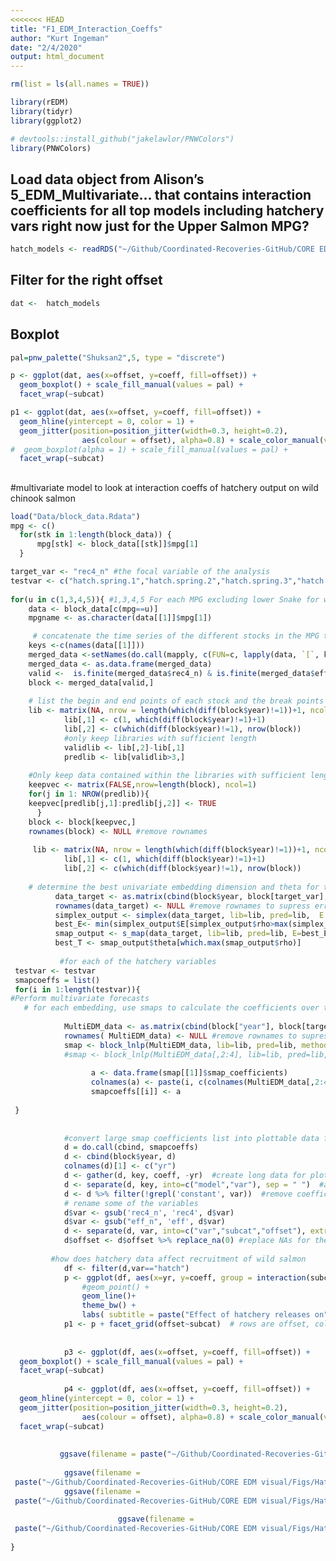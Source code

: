 ```yaml
---
<<<<<<< HEAD
title: "F1_EDM_Interaction_Coeffs"
author: "Kurt Ingeman"
date: "2/4/2020"
output: html_document
---
```


```r
rm(list = ls(all.names = TRUE)) 

library(rEDM)
library(tidyr)
library(ggplot2)
```

```r
# devtools::install_github("jakelawlor/PNWColors")
library(PNWColors)
```


## Load data object from Alison's 5_EDM_Multivariate... that contains interaction coefficients for all top models including hatchery vars right now just for the Upper Salmon MPG?
```r
hatch_models <- readRDS("~/Github/Coordinated-Recoveries-GitHub/CORE EDM visual/Data/hatch_models.rds")
```


## Filter for the right offset
```r
dat <-  hatch_models 
```


## Boxplot 

```r

pal=pnw_palette("Shuksan2",5, type = "discrete")

p <- ggplot(dat, aes(x=offset, y=coeff, fill=offset)) + 
  geom_boxplot() + scale_fill_manual(values = pal) + 
  facet_wrap(~subcat)

p1 <- ggplot(dat, aes(x=offset, y=coeff, fill=offset)) + 
  geom_hline(yintercept = 0, color = 1) +
  geom_jitter(position=position_jitter(width=0.3, height=0.2), 
                aes(colour = offset), alpha=0.8) + scale_color_manual(values = pal) +
#  geom_boxplot(alpha = 1) + scale_fill_manual(values = pal) + 
  facet_wrap(~subcat)

```

##


#multivariate model to look at interaction coeffs of hatchery output on wild chinook salmon

```R
load("Data/block_data.Rdata")  
mpg <- c() 
  for(stk in 1:length(block_data)) { 
      mpg[stk] <- block_data[[stk]]$mpg[1]
  } 

target_var <- "rec4_n" #the focal variable of the analysis
testvar <- c("hatch.spring.1","hatch.spring.2","hatch.spring.3","hatch.spring.4","hatch.spring.5","hatch.summer.1","hatch.summer.2","hatch.summer.3","hatch.summer.4","hatch.summer.5","hatch.total.1","hatch.total.2","hatch.total.3","hatch.total.4","hatch.total.5")
  
for(u in c(1,3,4,5)){ #1,3,4,5 For each MPG excluding lower Snake for which there is only one stock
    data <- block_data[c(mpg==u)]
    mpgname <- as.character(data[[1]]$mpg[1])

     # concatenate the time series of the different stocks in the MPG together
    keys <-c(names(data[[1]]))
    merged_data <-setNames(do.call(mapply, c(FUN=c, lapply(data, `[`, keys))), keys)
    merged_data <- as.data.frame(merged_data)
    valid <-  is.finite(merged_data$rec4_n) & is.finite(merged_data$eff_n) & is.finite(merged_data$hatch.spring.5)
    block <- merged_data[valid,]  
    
    # list the begin and end points of each stock and the break points within stocks
    lib <- matrix(NA, nrow = length(which(diff(block$year)!=1))+1, ncol = 2)
            lib[,1] <- c(1, which(diff(block$year)!=1)+1)
            lib[,2] <- c(which(diff(block$year)!=1), nrow(block))
            #only keep libraries with sufficient length
            validlib <- lib[,2]-lib[,1]
            predlib <- lib[validlib>3,]
    
    #Only keep data contained within the libraries with sufficient length
    keepvec <- matrix(FALSE,nrow=length(block), ncol=1)
    for(j in 1: NROW(predlib)){
    keepvec[predlib[j,1]:predlib[j,2]] <- TRUE
      }
    block <- block[keepvec,]
    rownames(block) <- NULL #remove rownames
     
     lib <- matrix(NA, nrow = length(which(diff(block$year)!=1))+1, ncol = 2)
            lib[,1] <- c(1, which(diff(block$year)!=1)+1)
            lib[,2] <- c(which(diff(block$year)!=1), nrow(block))
            
    # determine the best univariate embedding dimension and theta for the target variable (total recruitment)        
          data_target <- as.matrix(cbind(block$year, block[target_var], block$eff_n))
          rownames(data_target) <- NULL #remove rownames to supress error in CCM: NAs introduced by coersion
          simplex_output <- simplex(data_target, lib=lib, pred=lib,  E = 1:8, silent = TRUE)
          best_E<- min(simplex_output$E[simplex_output$rho>max(simplex_output$rho)-sd(simplex_output$rho)]) #choose the smallest E whose rho is within 1 stdv of the maximum rho)
          smap_output <- s_map(data_target, lib=lib, pred=lib, E=best_E) 
          best_T <- smap_output$theta[which.max(smap_output$rho)] 
  
           #for each of the hatchery variables  
 testvar <- testvar
 smapcoeffs = list()
 for(i in 1:length(testvar)){          
#Perform multivariate forecasts
   # for each embedding, use smaps to calculate the coefficients over time
         
            MultiEDM_data <- as.matrix(cbind(block["year"], block[target_var], block["eff_n"], block[testvar[i]]))
            rownames( MultiEDM_data) <- NULL #remove rownames to supress error in CCM: NAs introduced by coersion
            smap <- block_lnlp(MultiEDM_data, lib=lib, pred=lib, method = c("s-map"), columns = c(target_var, "eff_n", testvar[i]), theta = best_T, first_column_time = TRUE, save_smap_coefficients = TRUE)
            #smap <- block_lnlp(MultiEDM_data[,2:4], lib=lib, pred=lib, method = c("s-map"), columns = c(target_var, "eff_n", testvar[i]), theta = best_T, first_column_time = FALSE, save_smap_coefficients = TRUE)
           
                  a <- data.frame(smap[[1]]$smap_coefficients)
                  colnames(a) <- paste(i, c(colnames(MultiEDM_data[,2:4]),"constant"))
                  smapcoeffs[[i]] <- a
                   
 }
 
 
            #convert large smap coefficients list into plottable data frame
            d = do.call(cbind, smapcoeffs)  
            d <- cbind(block$year, d)
            colnames(d)[1] <- c("yr")
            d <- gather(d, key, coeff, -yr)  #create long data for plotting
            d <- separate(d, key, into=c("model","var"), sep = " ")  #add columns for model number, variable
            d <- d %>% filter(!grepl('constant', var))  #remove coefficients for constants
            # rename some of the variables
            d$var <- gsub('rec4_n', 'rec4', d$var) 
            d$var <- gsub("eff_n", 'eff', d$var)
            d <- separate(d, var, into=c("var","subcat","offset"), extra = "merge", sep = "\\.")  
            d$offset <- d$offset %>% replace_na(0) #replace NAs for the target variable and offset values
            
         #how does hatchery data affect recruitment of wild salmon 
            df <- filter(d,var=="hatch")
            p <- ggplot(df, aes(x=yr, y=coeff, group = interaction(subcat, offset), colour = offset)) +
                #geom_point() +
                geom_line()+
                theme_bw() + 
                labs( subtitle = paste("Effect of hatchery releases on", target_var, "in", mpgname,"MPG",sep = " "), x="year", y="interaction coefficient") 
            p1 <- p + facet_grid(offset~subcat)  # rows are offset, columns are Spring, summer, total hatchery
           
    
            p3 <- ggplot(df, aes(x=offset, y=coeff, fill=offset)) + 
  geom_boxplot() + scale_fill_manual(values = pal) + 
  facet_wrap(~subcat)      
            
            p4 <- ggplot(df, aes(x=offset, y=coeff, fill=offset)) + 
  geom_hline(yintercept = 0, color = 1) +
  geom_jitter(position=position_jitter(width=0.3, height=0.2), 
                aes(colour = offset), alpha=0.8) + scale_color_manual(values = pal) +
  facet_wrap(~subcat)
            
            
           ggsave(filename = paste("~/Github/Coordinated-Recoveries-GitHub/CORE EDM visual/Figs/HatcheryTEST/ALL_Hatchery_coeff_on_" ,target_var, "in", mpgname, "MPG.pdf", sep = ""), plot = p, width = 7, height = 9.5, units = "in")  # saves the last plot
   
            ggsave(filename =         
 paste("~/Github/Coordinated-Recoveries-GitHub/CORE EDM visual/Figs/HatcheryTEST/FACET_Hatchery_coeff_on_" ,target_var, "in", mpgname, "MPG.pdf", sep = ""), plot = p1, width = 7, height = 9.5, units = "in")             
            ggsave(filename =         
 paste("~/Github/Coordinated-Recoveries-GitHub/CORE EDM visual/Figs/HatcheryTEST/BOX_Hatchery_coeff_on_" ,target_var, "in", mpgname, "MPG.pdf", sep = ""), plot = p3, width = 7, height = 9.5, units = "in") 
            
                        ggsave(filename =         
 paste("~/Github/Coordinated-Recoveries-GitHub/CORE EDM visual/Figs/HatcheryTEST/DATA_Hatchery_coeff_on_" ,target_var, "in", mpgname, "MPG.pdf", sep = ""), plot = p4, width = 7, height = 9.5, units = "in") 
                  
}
                   

```


